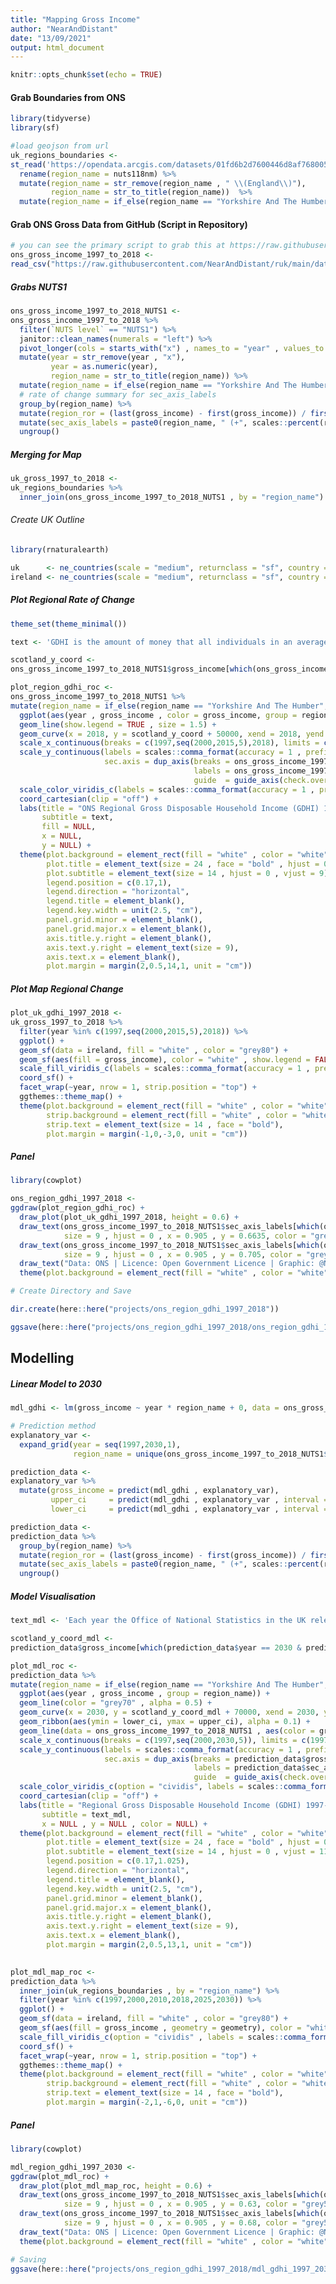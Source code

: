 ```yaml
---
title: "Mapping Gross Income"
author: "NearAndDistant"
date: "13/09/2021"
output: html_document
---
```


```r
knitr::opts_chunk$set(echo = TRUE)
```

#### Grab Boundaries from ONS
```r
library(tidyverse)
library(sf)

#load geojson from url
uk_regions_boundaries <-
st_read('https://opendata.arcgis.com/datasets/01fd6b2d7600446d8af768005992f76a_3.geojson') %>%
  rename(region_name = nuts118nm) %>% 
  mutate(region_name = str_remove(region_name , " \\(England\\)"), 
         region_name = str_to_title(region_name))  %>%
  mutate(region_name = if_else(region_name == "Yorkshire And The Humber", "Yorkshire", region_name))

```

#### Grab ONS Gross Data from GitHub (Script in Repository)
```r

# you can see the primary script to grab this at https://raw.githubusercontent.com/NearAndDistant/ruk/main/data_scripts/ons_gross_income_1997_to_2018/
ons_gross_income_1997_to_2018 <-
read_csv("https://raw.githubusercontent.com/NearAndDistant/ruk/main/data_scripts/ons_gross_income_1997_to_2018/ons_gross_income_1997_to_2018.csv")

```

##### Grabs NUTS1
```r

ons_gross_income_1997_to_2018_NUTS1 <-
ons_gross_income_1997_to_2018 %>%
  filter(`NUTS level` == "NUTS1") %>%
  janitor::clean_names(numerals = "left") %>%
  pivot_longer(cols = starts_with("x") , names_to = "year" , values_to = "gross_income") %>%
  mutate(year = str_remove(year , "x"),
         year = as.numeric(year),
         region_name = str_to_title(region_name)) %>%
  mutate(region_name = if_else(region_name == "Yorkshire And The Humber", "Yorkshire", region_name)) %>%
  # rate of change summary for sec_axis_labels 
  group_by(region_name) %>%
  mutate(region_ror = (last(gross_income) - first(gross_income)) / first(gross_income)) %>%
  mutate(sec_axis_labels = paste0(region_name, " (+", scales::percent(region_ror, accuracy = 2),")")) %>%
  ungroup()

```

##### Merging for Map
```r

uk_gross_1997_to_2018 <- 
uk_regions_boundaries %>%
  inner_join(ons_gross_income_1997_to_2018_NUTS1 , by = "region_name")

```

###### Create UK Outline
```r
library(rnaturalearth)

uk      <- ne_countries(scale = "medium", returnclass = "sf", country = "United Kingdom")
ireland <- ne_countries(scale = "medium", returnclass = "sf", country = "Ireland")

```

##### Plot Regional Rate of Change 
```r
theme_set(theme_minimal())

text <- 'GDHI is the amount of money that all individuals in an average regional household have available after they have paid direct and indirect taxes and received any direct benefits.\nGDHI is a concept that is seen to reflect the “material welfare” of the household. Regional estimates are produced in current prices (which include the effects of inflation).'

scotland_y_coord <- 
ons_gross_income_1997_to_2018_NUTS1$gross_income[which(ons_gross_income_1997_to_2018_NUTS1$year == 2018 & ons_gross_income_1997_to_2018_NUTS1$region_name =="Scotland")]

plot_region_gdhi_roc <-
ons_gross_income_1997_to_2018_NUTS1 %>%
mutate(region_name = if_else(region_name == "Yorkshire And The Humber", "Yorkshire", region_name)) %>%
  ggplot(aes(year , gross_income , color = gross_income, group = region_name)) +
  geom_line(show.legend = TRUE , size = 1.5) +
  geom_curve(x = 2018, y = scotland_y_coord + 50000, xend = 2018, yend = scotland_y_coord, arrow = arrow(length = unit(0.03, "npc")), color = "grey30") +
  scale_x_continuous(breaks = c(1997,seq(2000,2015,5),2018), limits = c(1997,2018), expand = c(0,0)) +
  scale_y_continuous(labels = scales::comma_format(accuracy = 1 , prefix = "£"), breaks = seq(0,250000,50000),
                     sec.axis = dup_axis(breaks = ons_gross_income_1997_to_2018_NUTS1$gross_income[which(ons_gross_income_1997_to_2018_NUTS1$year == 2018)],
                                         labels = ons_gross_income_1997_to_2018_NUTS1$sec_axis_labels[which(ons_gross_income_1997_to_2018_NUTS1$year == 2018)],
                                         guide  = guide_axis(check.overlap = TRUE))) +
  scale_color_viridis_c(labels = scales::comma_format(accuracy = 1 , prefix = "£"), direction = -1) +
  coord_cartesian(clip = "off") +
  labs(title = "ONS Regional Gross Disposable Household Income (GDHI) 1997 to 2018",
       subtitle = text,
       fill = NULL,
       x = NULL,
       y = NULL) +
  theme(plot.background = element_rect(fill = "white" , color = "white"),
        plot.title = element_text(size = 24 , face = "bold" , hjust = 0, vjust = 6),
        plot.subtitle = element_text(size = 14 , hjust = 0 , vjust = 9),
        legend.position = c(0.17,1),
        legend.direction = "horizontal",
        legend.title = element_blank(),
        legend.key.width = unit(2.5, "cm"),
        panel.grid.minor = element_blank(), 
        panel.grid.major.x = element_blank(), 
        axis.title.y.right = element_blank(), 
        axis.text.y.right = element_text(size = 9),
        axis.text.x = element_blank(),
        plot.margin = margin(2,0.5,14,1, unit = "cm"))

```

##### Plot Map Regional Change
```r

plot_uk_gdhi_1997_2018 <-
uk_gross_1997_to_2018 %>%
  filter(year %in% c(1997,seq(2000,2015,5),2018)) %>%
  ggplot() +
  geom_sf(data = ireland, fill = "white" , color = "grey80") +
  geom_sf(aes(fill = gross_income), color = "white" , show.legend = FALSE) +
  scale_fill_viridis_c(labels = scales::comma_format(accuracy = 1 , prefix = "£") , direction = -1) +
  coord_sf() +
  facet_wrap(~year, nrow = 1, strip.position = "top") +
  ggthemes::theme_map() +
  theme(plot.background = element_rect(fill = "white" , color = "white"),
        strip.background = element_rect(fill = "white" , color = "white"),
        strip.text = element_text(size = 14 , face = "bold"),
        plot.margin = margin(-1,0,-3,0, unit = "cm"))

```

##### Panel
```r
library(cowplot)

ons_region_gdhi_1997_2018 <-
ggdraw(plot_region_gdhi_roc) +
  draw_plot(plot_uk_gdhi_1997_2018, height = 0.6) +
  draw_text(ons_gross_income_1997_to_2018_NUTS1$sec_axis_labels[which(ons_gross_income_1997_to_2018_NUTS1$region_name == "North West")] ,
            size = 9 , hjust = 0 , x = 0.905 , y = 0.6635, color = "grey50") +
  draw_text(ons_gross_income_1997_to_2018_NUTS1$sec_axis_labels[which(ons_gross_income_1997_to_2018_NUTS1$region_name == "Scotland")] , 
            size = 9 , hjust = 0 , x = 0.905 , y = 0.705, color = "grey50") +
  draw_text("Data: ONS | Licence: Open Government Licence | Graphic: @NearAndDistant" ,   size = 12 , hjust = 0 , x = 0.36 , y = 0.86) +
  theme(plot.background = element_rect(fill = "white" , color = "white"))

# Create Directory and Save

dir.create(here::here("projects/ons_region_gdhi_1997_2018"))

ggsave(here::here("projects/ons_region_gdhi_1997_2018/ons_region_gdhi_1997_2018.png"), dpi = 360, height = 11, width = 17 , plot = ons_region_gdhi_1997_2018)

```

## Modelling

##### Linear Model to 2030
```r

mdl_gdhi <- lm(gross_income ~ year * region_name + 0, data = ons_gross_income_1997_to_2018_NUTS1)

# Prediction method
explanatory_var <-
  expand_grid(year = seq(1997,2030,1),
              region_name = unique(ons_gross_income_1997_to_2018_NUTS1$region_name))

prediction_data <-
explanatory_var %>%
  mutate(gross_income = predict(mdl_gdhi , explanatory_var),
         upper_ci     = predict(mdl_gdhi , explanatory_var , interval = "confidence")[,2],
         lower_ci     = predict(mdl_gdhi , explanatory_var , interval = "confidence")[,3])

```

```r

prediction_data <-
prediction_data %>%
  group_by(region_name) %>%
  mutate(region_ror = (last(gross_income) - first(gross_income)) / first(gross_income)) %>%
  mutate(sec_axis_labels = paste0(region_name, " (+", scales::percent(region_ror, accuracy = 2),")")) %>%
  ungroup()

```

##### Model Visualisation
```r

text_mdl <- 'Each year the Office of National Statistics in the UK release GDHI figures. GDHI is the amount of money that all individuals in an average regional household have available\nafter they have paid direct and indirect taxes and received any direct benefits. Regional estimates are produced in current prices (which include the effects of inflation).\nUsing these figures we can create a linear model and project regional disposable income out to 2030.'

scotland_y_coord_mdl <- 
prediction_data$gross_income[which(prediction_data$year == 2030 & prediction_data$region_name =="Scotland")]

plot_mdl_roc <- 
prediction_data %>%
mutate(region_name = if_else(region_name == "Yorkshire And The Humber", "Yorkshire", region_name)) %>%
  ggplot(aes(year , gross_income , group = region_name)) +
  geom_line(color = "grey70" , alpha = 0.5) +
  geom_curve(x = 2030, y = scotland_y_coord_mdl + 70000, xend = 2030, yend = scotland_y_coord_mdl, arrow = arrow(length = unit(0.03, "npc")), color = "grey30") +
  geom_ribbon(aes(ymin = lower_ci, ymax = upper_ci), alpha = 0.1) +
  geom_line(data = ons_gross_income_1997_to_2018_NUTS1 , aes(color = gross_income), show.legend = TRUE , size = 2) +
  scale_x_continuous(breaks = c(1997,seq(2000,2030,5)), limits = c(1997,2030), expand = c(0,0)) +
  scale_y_continuous(labels = scales::comma_format(accuracy = 1 , prefix = "£"), breaks = seq(0,350000,50000),
                     sec.axis = dup_axis(breaks = prediction_data$gross_income[which(prediction_data$year == last(prediction_data$year))],
                                         labels = prediction_data$sec_axis_labels[which(prediction_data$year == last(prediction_data$year))],
                                         guide  = guide_axis(check.overlap = TRUE))) +
  scale_color_viridis_c(option = "cividis", labels = scales::comma_format(accuracy = 1 , prefix = "£"), begin = 1, end = 0.35) +
  coord_cartesian(clip = "off") +
  labs(title = "Regional Gross Disposable Household Income (GDHI) 1997-2030 - Projections",
       subtitle = text_mdl,
       x = NULL , y = NULL , color = NULL) +
  theme(plot.background = element_rect(fill = "white" , color = "white"),
        plot.title = element_text(size = 24 , face = "bold" , hjust = 0, vjust = 8),
        plot.subtitle = element_text(size = 14 , hjust = 0 , vjust = 11),
        legend.position = c(0.17,1.025),
        legend.direction = "horizontal",
        legend.title = element_blank(),
        legend.key.width = unit(2.5, "cm"),
        panel.grid.minor = element_blank(), 
        panel.grid.major.x = element_blank(), 
        axis.title.y.right = element_blank(), 
        axis.text.y.right = element_text(size = 9),
        axis.text.x = element_blank(),
        plot.margin = margin(2,0.5,13,1, unit = "cm"))
  
```

```r

plot_mdl_map_roc <- 
prediction_data %>%
  inner_join(uk_regions_boundaries , by = "region_name") %>%
  filter(year %in% c(1997,2000,2010,2018,2025,2030)) %>%
  ggplot() +
  geom_sf(data = ireland, fill = "white" , color = "grey80") +
  geom_sf(aes(fill = gross_income , geometry = geometry), color = "white" , show.legend = FALSE) +
  scale_fill_viridis_c(option = "cividis" , labels = scales::comma_format(accuracy = 1 , prefix = "£") , direction = -1) +
  coord_sf() +
  facet_wrap(~year, nrow = 1, strip.position = "top") +
  ggthemes::theme_map() +
  theme(plot.background = element_rect(fill = "white" , color = "white"),
        strip.background = element_rect(fill = "white" , color = "white"),
        strip.text = element_text(size = 14 , face = "bold"),
        plot.margin = margin(-2,1,-6,0, unit = "cm"))

```

##### Panel
```r
library(cowplot)

mdl_region_gdhi_1997_2030 <-
ggdraw(plot_mdl_roc) +
  draw_plot(plot_mdl_map_roc, height = 0.6) +
  draw_text(ons_gross_income_1997_to_2018_NUTS1$sec_axis_labels[which(ons_gross_income_1997_to_2018_NUTS1$region_name == "North West")] ,
            size = 9 , hjust = 0 , x = 0.905 , y = 0.63, color = "grey50") +
  draw_text(ons_gross_income_1997_to_2018_NUTS1$sec_axis_labels[which(ons_gross_income_1997_to_2018_NUTS1$region_name == "Scotland")] , 
            size = 9 , hjust = 0 , x = 0.905 , y = 0.68, color = "grey50") +
  draw_text("Data: ONS | Licence: Open Government Licence | Graphic: @NearAndDistant" ,   size = 12 , hjust = 0 , x = 0.36 , y = 0.85) +
  theme(plot.background = element_rect(fill = "white" , color = "white"))

# Saving
ggsave(here::here("projects/ons_region_gdhi_1997_2018/mdl_gdhi_1997_2030.png"), dpi = 360, height = 11, width = 17 , plot = mdl_region_gdhi_1997_2030)

```
